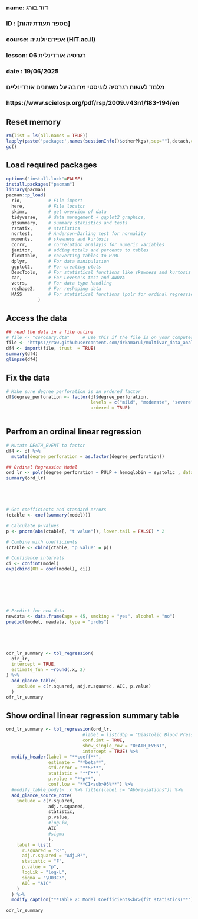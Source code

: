 ###
### name: דוד בורג
### ID  : [מספר תעודת זהות]
### course: אפידמיולוגיה (HIT.ac.il)
### lesson: רגרסיה אורדינלית 06   
### date  : 19/06/2025
###  
###  מלמד לעשות רגרסיה לוגיסטי מרובה על משתנים אורדינליים
### 
### https://www.scielosp.org/pdf/rsp/2009.v43n1/183-194/en


## Reset memory
```{r setup-packages, include false}
rm(list = ls(all.names = TRUE))
lapply(paste('package:',names(sessionInfo()$otherPkgs),sep=""),detach,character.only=TRUE,unload=TRUE,force=TRUE)
gc()
```

## Load required packages
```{r load-packages, include false}  
options("install.lock"=FALSE)
install.packages("pacman")
library(pacman)
pacman::p_load(
  rio,          # File import
  here,         # File locator
  skimr,        # get overview of data
  tidyverse,    # data management + ggplot2 graphics, 
  gtsummary,    # summary statistics and tests
  rstatix,      # statistics
  nortest,      # Anderson-Darling test for normality
  moments,      # skewness and kurtosis
  corrr,        # correlation analayis for numeric variables
  janitor,      # adding totals and percents to tables
  flextable,    # converting tables to HTML
  dplyr,        # For data manipulation
  ggplot2,      # For creating plots
  DescTools,    # For statistical functions like skewness and kurtosis
  car,          # For Levene's test and ANOVA
  vctrs,        # For data type handling
  reshape2,     # For reshaping data
  MASS          # For statistical functions (polr for ordinal regression)
            )
```

## Access the data
```{r read-data, echo=FALSE}
## read the data in a file online
# file <- "coronary.dta"     # use this if the file is on your computer
file <- "https://raw.githubusercontent.com/drkamarul/multivar_data_analysis/refs/heads/main/data/peptic_ulcer.xlsx"
df4 <- import(file, trust  = TRUE)
summary(df4)
glimpse(df4)
```

## Fix the data
```{r fix-data, echo=FALSE}
# Make sure degree_perforation is an ordered factor
df$degree_perforation <- factor(df$degree_perforation, 
                                levels = c("mild", "moderate", "severe"), 
                                ordered = TRUE)
                               
```

## Perfrom an ordinal linear regression
```{r rord-regression, echo=FALSE}
# Mutate DEATH_EVENT to factor
df4 <- df %>%
  mutate(degree_perforation = as.factor(degree_perforation))

## Ordinal Regression Model
ord_lr <- polr(degree_perforation ~ PULP + hemoglobin + systolic , data = df4, Hess = TRUE)
summary(ord_lr)





# Get coefficients and standard errors
(ctable <- coef(summary(model)))

# Calculate p-values
p <- pnorm(abs(ctable[, "t value"]), lower.tail = FALSE) * 2

# Combine with coefficients
(ctable <- cbind(ctable, "p value" = p))

# Confidence intervals
ci <- confint(model)
exp(cbind(OR = coef(model), ci))







# Predict for new data
newdata <- data.frame(age = 45, smoking = "yes", alcohol = "no")
predict(model, newdata, type = "probs")





odr_lr_summary <- tbl_regression(
  ofr_lr,
  intercept = TRUE,
  estimate_fun = ~round(.x, 2)
) %>%
  add_glance_table(
    include = c(r.squared, adj.r.squared, AIC, p.value)
  )
ofr_lr_summary
```



## Show ordinal linear regression summary table
```{r pearson, include=FALSE}
ord_lr_summary <- tbl_regression(ord_lr,
                             #label = list(dbp = "Diastolic Blood Pressure"),
                             conf.int = TRUE,
                             show_single_row = "DEATH_EVENT",
                             intercept = TRUE) %>%
  modify_header(label = "**coeff**",
                estimate = "**beta**",
                std.error = "**SE**",
                statistic = "**F**",
                p.value = "**p**",
                conf.low = "**CI<sub>95%**") %>%
  #modify_table_body(~ .x %>% filter(label != "Abbreviations")) %>%
  add_glance_source_note(
    include = c(r.squared,
                adj.r.squared,
                statistic,
                p.value,
                #logLik,
                AIC
                #sigma
                ),
    label = list(
      r.squared = "R²",
      adj.r.squared = "Adj.R²",
      statistic = "F",
      p.value = "p",
      logLik = "log-L",
      sigma = "\U03C3",
      AIC = "AIC"
    )
  ) %>%
  modify_caption("**Table 2: Model Coefficients<br>(fit statistics)**")

odr_lr_summary
```
